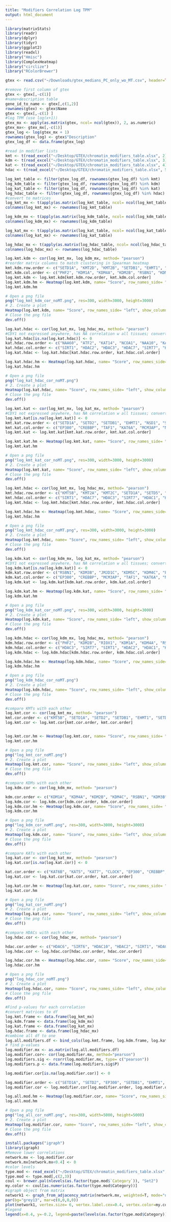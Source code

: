 ```yaml
---
title: "Modifiers Correlation Log TPM"
output: html_document
---
```


```r
library(matrixStats)
library(readr)
library(dplyr)
library(tidyr)
library(ggplot2)
library(readxl)
library("Hmisc")
library(ComplexHeatmap)
library("circlize")
library("RColorBrewer")
```
```r
gtex <- read.csv("~/Downloads/gtex_medians_PC_only_wo_MT.csv", header=TRUE)
```
```r
#remove first column of gtex
gtex <- gtex[,-c(1)]
#name+description table
gene_id_to_name <- gtex[,c(1,2)]
rownames(gtex) <- gtex$Name
gtex <- gtex[,-c(1) ]
#log TPM (use log(x+1))
gtex_mx <- apply(as.matrix(gtex, ncol= ncol(gtex)), 2, as.numeric)
gtex_mx<- gtex_mx[,-c(1)]
gtex_log <- log(gtex_mx + 1)
rownames(gtex_log) <- gtex$"Description"
gtex_log_df <- data.frame(gtex_log)


```


```r
#read in modifier lists
kmt <- t(read_excel("~/Desktop/GTEX/chromatin_modifiers_table.xlsx", 2))
kdm <- t(read_excel("~/Desktop/GTEX/chromatin_modifiers_table.xlsx", 3))
kat <- t(read_excel("~/Desktop/GTEX/chromatin_modifiers_table.xlsx", 4))
hdac <- t(read_excel("~/Desktop/GTEX/chromatin_modifiers_table.xlsx", 5))

log_kmt_table <- filter(gtex_log_df, rownames(gtex_log_df) %in% kmt)
log_kdm_table <- filter(gtex_log_df, rownames(gtex_log_df) %in% kdm)
log_kat_table <- filter(gtex_log_df, rownames(gtex_log_df) %in% kat)
log_hdac_table <- filter(gtex_log_df, rownames(gtex_log_df) %in% hdac)
#convert to matrices
log_kmt_mx <- t(apply(as.matrix(log_kmt_table, ncol= ncol(log_kmt_table)), 2, as.numeric))
colnames(log_kmt_mx) <- rownames(log_kmt_table)

log_kdm_mx <- t(apply(as.matrix(log_kdm_table, ncol= ncol(log_kdm_table)), 2, as.numeric))
colnames(log_kdm_mx) <- rownames(log_kdm_table)

log_kat_mx <- t(apply(as.matrix(log_kat_table, ncol= ncol(log_kat_table)), 2, as.numeric))
colnames(log_kat_mx) <- rownames(log_kat_table)

log_hdac_mx <- t(apply(as.matrix(log_hdac_table, ncol= ncol(log_hdac_table)), 2, as.numeric))
colnames(log_hdac_mx) <- rownames(log_hdac_table)


```
```r
log.kmt.kdm <- cor(log_kmt_mx, log_kdm_mx, method= "pearson")
#reorder matrix columns to match clustering in Spearman heatmap
kmt.kdm.row.order <- c("SETD1A", "KMT2D", "KMT2B", "SETDB1", "EHMT1", "SETD2", "SETD5", "NSD1", "KMT2C", "SETDB2", "DOT1L", "SETD6", "KMT5B", "KMT2A", "SETD1B", "KMT5C", "SUV39H2", "EZH2", "KMT5A", "NSD3", "PRDM2", "ASH1L", "EZH1", "PRDM8", "N6AMT1", "SETMAR", "PRDM6", "SETD7", "MECOM", "EHMT2", "SUV39H1", "NSD2", "SMYD3", "PRDM7", "PRDM9", "SMYD2", "SMYD1", "PRDM16")
kmt.kdm.col.order <- c("PHF2", "KDM1A", "KDM4A", "KDM2B", "RSBN1", "KDM3B", "JMJD1C", "KDM4C", "KDM3A", "PHF8", "KDM2A", "KDM6A", "KDM5C", "KDM4B", "KDM5B", "KDM4E", "KDM6B", "KDM5A", "KDM7A", "KDM5D", "UTY", "JMJD6", "RIOX1", "KDM8", "HR", "KDM4D", "KDM1B", "RIOX2", "KDM4F")
log.kmt.kdm <- log.kmt.kdm[kmt.kdm.row.order, kmt.kdm.col.order]
log.kmt.kdm.hm <- Heatmap(log.kmt.kdm, name= "Score", row_names_side= "left", show_column_dend= TRUE, show_row_dend= TRUE, cluster_rows=FALSE, cluster_columns=FALSE, column_names_gp = grid::gpar(fontsize = 8), row_names_gp = grid::gpar(fontsize = 8), col = colorRamp2(c(-1, -0.8, -0.5, 0, 0.5, 0.8, 1), brewer.pal(n=7, name="PRGn")))
log.kmt.kdm.hm

# Open a png file
png("log_kmt_kdm_cor_noMT.png", res=300, width=3000, height=3000) 
# 2. Create a plot
Heatmap(log.kmt.kdm, name= "Score", row_names_side= "left", show_column_dend= TRUE, show_row_dend= TRUE, cluster_rows=FALSE, cluster_columns=FALSE, column_names_gp = grid::gpar(fontsize = 8), row_names_gp = grid::gpar(fontsize = 8), col = colorRamp2(c(-1, -0.8, -0.5, 0, 0.5, 0.8, 1), brewer.pal(n=7, name="PRGn")))
# Close the png file
dev.off() 

```
```r
log.kat.hdac <- cor(log_kat_mx, log_hdac_mx, method= "pearson")
#CDY1 not expressed anywhere, has NA correlation w all tissues; convert NA to 0
log.kat.hdac[is.na(log.kat.hdac)] <- 0
kat.hdac.row.order <- c("NAA60", "ATF2", "KAT14", "NCOA1", "NAA10", "KAT2B", "KAT2A", "KAT8", "KAT5", "KAT6B", "KAT7", "CLOCK", "NAT10", "GTF3C4", "NCOA2", "EP300", "CREBBP", "TAF1", "MCM3AP", "KAT6A", "NAA50", "HAT1", "NCOA3", "CDY2A", "CDY1")
kat.hdac.col.order <- c("SIRT1", "HDAC2", "HDAC3", "HDAC7", "SIRT7", "HDAC1", "HDAC4", "HDAC6", "SIRT6", "HDAC10", "HDAC8", "HDAC5", "HDAC9", "SIRT2", "SIRT3", "HDAC11")
log.kat.hdac <- log.kat.hdac[kat.hdac.row.order, kat.hdac.col.order]

log.kat.hdac.hm <- Heatmap(log.kat.hdac, name= "Score", row_names_side= "left", show_column_dend= TRUE, show_row_dend= TRUE, cluster_rows=FALSE, cluster_columns=FALSE, column_names_gp = grid::gpar(fontsize = 8), row_names_gp = grid::gpar(fontsize = 8), col = colorRamp2(c(-1, -0.8, -0.5, 0, 0.5, 0.8, 1), brewer.pal(n=7, name="PRGn")))
log.kat.hdac.hm

# Open a png file
png("log_kat_hdac_cor_noMT.png") 
# 2. Create a plot
Heatmap(log.kat.hdac, name= "Score", row_names_side= "left", show_column_dend= TRUE, show_row_dend= TRUE, cluster_rows=FALSE, cluster_columns=FALSE, column_names_gp = grid::gpar(fontsize = 8), row_names_gp = grid::gpar(fontsize = 8), col = colorRamp2(c(-1, -0.8, -0.5, 0, 0.5, 0.8, 1), brewer.pal(n=7, name="PRGn")))
# Close the png file
dev.off() 
```
```r
log.kmt.kat <- cor(log_kmt_mx, log_kat_mx, method= "pearson")
#CDY1 not expressed anywhere, has NA correlation w all tissues; convert NA to 0
log.kmt.kat[is.na(log.kmt.kat)] <- 0
kmt.kat.row.order <- c("SETD1A", "SETD2", "SETDB1", "EHMT1", "NSD1", "SETD5", "KMT2C", "KMT2D", "KMT2B", "SETD1B", "KMT5B", "KMT2A", "NSD3", "ASH1L", "PRDM2", "EZH1", "SETDB2", "SETD6", "DOT1L", "SUV39H2", "KMT5A", "SETMAR", "PRDM6", "EZH2", "KMT5C", "PRDM8", "N6AMT1", "EHMT2", "SMYD3", "SUV39H1", "NSD2", "PRDM7", "SETD7", "MECOM", "PRDM9", "SMYD2", "SMYD1", "PRDM16") 
kmt.kat.col.order <- c("EP300", "CREBBP", "TAF1", "KAT6A", "MCM3AP", "NCOA2", "KAT8", "KAT2A", "KAT5", "KAT6B", "KAT7", "CLOCK", "GTF3C4", "NAT10", "ATF2", "NCOA1", "KAT14", "NAA60", "NAA10", "KAT2B", "NCOA3", "HAT1", "NAA50", "CDY2A", "CDY1")
log.kmt.kat <- log.kmt.kat[kmt.kat.row.order, kmt.kat.col.order]

log.kmt.kat.hm <- Heatmap(log.kmt.kat, name= "Score", row_names_side= "left", show_column_dend= TRUE, show_row_dend= TRUE, cluster_rows=FALSE, cluster_columns=FALSE, column_names_gp = grid::gpar(fontsize = 8), row_names_gp = grid::gpar(fontsize = 8), col = colorRamp2(c(-1, -0.8, -0.5, 0, 0.5, 0.8, 1), brewer.pal(n=7, name="PRGn")))
log.kmt.kat.hm

# Open a png file
png("log_kmt_kat_cor_noMT.png", res=300, width=3000, height=3000) 
# 2. Create a plot
Heatmap(log.kmt.kat, name= "Score", row_names_side= "left", show_column_dend= TRUE, show_row_dend= TRUE, cluster_rows=FALSE, cluster_columns=FALSE, column_names_gp = grid::gpar(fontsize = 8), row_names_gp = grid::gpar(fontsize = 8), col = colorRamp2(c(-1, -0.8, -0.5, 0, 0.5, 0.8, 1), brewer.pal(n=7, name="PRGn")))
# Close the png file
dev.off() 
```
```r
log.kmt.hdac <- cor(log_kmt_mx, log_hdac_mx, method= "pearson")
kmt.hdac.row.order <- c("KMT5B", "KMT2A", "KMT2C", "SETD1A", "SETD5", "NSD1", "SETD2", "EHMT1", "SETDB1", "SETDB2", "KMT2B", "KMT2D", "SUV39H2", "SETD6", "DOT1L", "SETD1B", "KMT5A", "SETMAR", "PRDM6", "SETD7", "EZH2", "PRDM9", "MECOM", "SMYD2", "KMT5C", "NSD3", "PRDM2", "EHMT2", "SMYD3", "PRDM7", "NSD2", "SUV39H1", "N6AMT1", "EZH1", "ASH1L", "PRDM8", "PRDM16", "SMYD1")
kmt.hdac.col.order <- c("SIRT1", "HDAC7", "HDAC3", "SIRT7", "HDAC1", "HDAC6", "HDAC2", "HDAC4", "HDAC10", "SIRT6", "HDAC8", "HDAC9", "HDAC5", "SIRT3", "HDAC11", "SIRT2")
log.kmt.hdac <- log.kmt.hdac[kmt.hdac.row.order, kmt.hdac.col.order]

log.kmt.hdac.hm <- Heatmap(log.kmt.hdac, name= "Score", row_names_side= "left", show_column_dend= TRUE, show_row_dend= TRUE, cluster_rows=FALSE, cluster_columns=FALSE, column_names_gp = grid::gpar(fontsize = 8), row_names_gp = grid::gpar(fontsize = 7), col = colorRamp2(c(-1, -0.8, -0.5, 0, 0.5, 0.8, 1), brewer.pal(n=7, name="PRGn")))
log.kmt.hdac.hm

# Open a png file
png("log_kmt_hdac_cor_noMT.png", res=300, width=3000, height=3000) 
# 2. Create a plot
Heatmap(log.kmt.hdac, name= "Score", row_names_side= "left", show_column_dend= TRUE, show_row_dend= TRUE, cluster_rows=FALSE, cluster_columns=FALSE, column_names_gp = grid::gpar(fontsize = 8), row_names_gp = grid::gpar(fontsize = 7), col = colorRamp2(c(-1, -0.8, -0.5, 0, 0.5, 0.8, 1), brewer.pal(n=7, name="PRGn")))
# Close the png file
dev.off() 
```
```r
log.kdm.kat <- cor(log_kdm_mx, log_kat_mx, method= "pearson")
#CDY1 not expressed anywhere, has NA correlation w all tissues; convert NA to 0
log.kdm.kat[is.na(log.kdm.kat)] <- 0
kdm.kat.row.order <- c("RSBN1", "KDM3B", "JMJD1C", "KDM5C", "KDM4C", "PHF8", "KDM4B", "KDM2A", "KDM6A", "KDM5B", "KDM3A", "PHF2", "KDM1A", "KDM4A", "KDM2B", "KDM5A", "KDM7A", "KDM8", "KDM4D", "KDM1B", "HR", "RIOX1", "JMJD6", "KDM6B", "KDM4E", "KDM5D", "UTY", "KDM4F", "RIOX2")
kdm.kat.col.order <- c("EP300", "CREBBP", "MCM3AP", "TAF1", "KAT6A", "NCOA2", "KAT5", "KAT6B", "KAT7", "NAT10", "GTF3C4", "KAT8", "KAT2A", "CLOCK", "NCOA3", "NAA50", "HAT1", "CDY2A", "KAT14", "ATF2", "NCOA1", "NAA60", "NAA10", "CDY1", "KAT2B")
log.kdm.kat <- log.kdm.kat[kdm.kat.row.order, kdm.kat.col.order]

log.kdm.kat.hm <- Heatmap(log.kdm.kat, name= "Score", row_names_side= "left", show_column_dend= TRUE, show_row_dend= TRUE, cluster_rows=FALSE, cluster_columns=FALSE, column_names_gp = grid::gpar(fontsize = 8), row_names_gp = grid::gpar(fontsize = 8), col = colorRamp2(c(-1, -0.8, -0.5, 0, 0.5, 0.8, 1), brewer.pal(n=7, name="PRGn")))
log.kdm.kat.hm

# Open a png file
png("log_kdm_kat_cor_noMT.png", res=300, width=3000, height=3000) 
# 2. Create a plot
Heatmap(log.kdm.kat, name= "Score", row_names_side= "left", show_column_dend= TRUE, show_row_dend= TRUE, cluster_rows=FALSE, cluster_columns=FALSE, column_names_gp = grid::gpar(fontsize = 8), row_names_gp = grid::gpar(fontsize = 8), col = colorRamp2(c(-1, -0.8, -0.5, 0, 0.5, 0.8, 1), brewer.pal(n=7, name="PRGn")))
# Close the png file
dev.off() 
```
```r
log.kdm.hdac <- cor(log_kdm_mx, log_hdac_mx, method= "pearson")
kdm.hdac.row.order <- c("PHF2", "KDM2B", "RIOX1", "KDM1A", "KDM4A", "RSBN1", "KDM3B", "KDM4C", "KDM5C", "KDM4B", "JMJD1C", "PHF8", "KDM6B", "KDM2A", "KDM6A", "KDM5B", "KDM4E", "KDM3A", "KDM5A", "KDM7A", "KDM8", "KDM4D", "KDM1B", "HR", "JMJD6", "KDM4F", "KDM5D", "UTY", "RIOX2")
kdm.hdac.col.order <- c("HDAC3", "SIRT7", "SIRT1", "HDAC2", "HDAC1", "HDAC7", "HDAC6", "HDAC4", "HDAC10", "SIRT6", "HDAC8", "HDAC9", "HDAC5", "SIRT3", "SIRT2", "HDAC11")
log.kdm.hdac <- log.kdm.hdac[kdm.hdac.row.order, kdm.hdac.col.order]

log.kdm.hdac.hm <- Heatmap(log.kdm.hdac, name= "Score", row_names_side= "left", show_column_dend= TRUE, show_row_dend= TRUE, cluster_rows=FALSE, cluster_columns=FALSE, column_names_gp = grid::gpar(fontsize = 8), row_names_gp = grid::gpar(fontsize = 8), col = colorRamp2(c(-1, -0.8, -0.5, 0, 0.5, 0.8, 1), brewer.pal(n=7, name="PRGn")))
log.kdm.hdac.hm

# Open a png file
png("log_kdm_hdac_cor_noMT.png") 
# 2. Create a plot
Heatmap(log.kdm.hdac, name= "Score", row_names_side= "left", show_column_dend= TRUE, show_row_dend= TRUE, cluster_rows=FALSE, cluster_columns=FALSE, column_names_gp = grid::gpar(fontsize = 8), row_names_gp = grid::gpar(fontsize = 8), col = colorRamp2(c(-1, -0.8, -0.5, 0, 0.5, 0.8, 1), brewer.pal(n=7, name="PRGn")))
# Close the png file
dev.off() 
```
```r
#compare KMTs with each other
log.kmt.cor <- cor(log_kmt_mx, method= "pearson")
kmt.cor.order <- c("KMT5B", "SETD1A", "SETD2", "SETDB1", "EHMT1", "SETD5", "NSD1", "KMT2C", "KMT2D", "KMT2B", "SETDB2", "SETD5", "DOT1L", "KMT5C", "SUV39H2", "KMT2A", "ASH1L", "EZH1", "NSD3", "PRDM2", "N6AMT1", "PRDM8", "SETD1B", "KMT5A", "SETMAR", "PRDM6", "EHMT2", "NSD2", "SUV39H1", "SMYD3", "PRDM7", "EZH2", "PRDM9", "SMYD2", "SETD7", "MECOM", "PRDM16", "SMYD1" )
log.kmt.cor <- log.kmt.cor[kmt.cor.order, kmt.cor.order]


log.kmt.cor.hm <- Heatmap(log.kmt.cor, name= "Score", row_names_side= "left", show_column_dend= TRUE, show_row_dend= TRUE, cluster_rows=FALSE, cluster_columns=FALSE, column_names_gp = grid::gpar(fontsize = 7), row_names_gp = grid::gpar(fontsize = 7), col = colorRamp2(c(-1, -0.8, -0.5, 0, 0.5, 0.8, 1), brewer.pal(n=7, name="PRGn")))
log.kmt.cor.hm

# Open a png file
png("log_kmt_cor_noMT.png") 
# 2. Create a plot
Heatmap(log.kmt.cor, name= "Score", row_names_side= "left", show_column_dend= TRUE, show_row_dend= TRUE, cluster_rows=FALSE, cluster_columns=FALSE, column_names_gp = grid::gpar(fontsize = 7), row_names_gp = grid::gpar(fontsize = 7), col = colorRamp2(c(-1, -0.8, -0.5, 0, 0.5, 0.8, 1), brewer.pal(n=7, name="PRGn")))
# Close the png file
dev.off() 
```

```r
#compare KDMs with each other
log.kdm.cor <- cor(log_kdm_mx, method= "pearson")

kdm.cor.order <- c("KDM1A", "KDM4A", "KDM2B", "KDM4C", "RSBN1", "KDM3B", "JMJD1C", "KDM2A", "KDM6A", "PHF8", "KDM4B", "KDM5C", "KDM6B", "PHF2", "KDM5B", "KDM3A", "KDM5A", "KDM4E", "KDM7A", "UTY", "KDM5D", "JMJD6", "RIOX1", "KDM8", "KDM4F", "HR", "KDM1B", "KDM4D", "RIOX2")
log.kdm.cor <- log.kdm.cor[kdm.cor.order, kdm.cor.order]
log.kdm.cor.hm <- Heatmap(log.kdm.cor, name= "Score", row_names_side= "left", show_column_dend= TRUE, show_row_dend= TRUE, cluster_rows=FALSE, cluster_columns=FALSE, column_names_gp = grid::gpar(fontsize = 7), row_names_gp = grid::gpar(fontsize = 7), col = colorRamp2(c(-1, -0.8, -0.5, 0, 0.5, 0.8, 1), brewer.pal(n=7, name="PRGn")))
log.kdm.cor.hm

# Open a png file
png("log_kdm_cor_noMT.png", res=300, width=3000, height=3000) 
# 2. Create a plot
Heatmap(log.kdm.cor, name= "Score", row_names_side= "left", show_column_dend= TRUE, show_row_dend= TRUE, cluster_rows=FALSE, cluster_columns=FALSE, column_names_gp = grid::gpar(fontsize = 7), row_names_gp = grid::gpar(fontsize = 7), col = colorRamp2(c(-1, -0.8, -0.5, 0, 0.5, 0.8, 1), brewer.pal(n=7, name="PRGn")))
# Close the png file
dev.off() 
```

```r
#compare KATs with each other
log.kat.cor <- cor(log_kat_mx, method= "pearson")
log.kat.cor[is.na(log.kat.cor)] <- 0

kat.cor.order <- c("KAT6B", "KAT5", "KAT7", "CLOCK", "EP300", "CREBBP", "TAF1", "MCM3AP", "KAT6A", "NAT10", "GTF3C4", "NCOA2", "NCOA3", "NAA50", "HAT1", "KAT8", "KAT2A", "ATF2", "NCOA1", "KAT14", "NAA10", "NAA60", "KAT2B", "CDY2A", "CDY1")
log.kat.cor <- log.kat.cor[kat.cor.order, kat.cor.order]

log.kat.cor.hm <- Heatmap(log.kat.cor, name= "Score", row_names_side= "left", show_column_dend= TRUE, show_row_dend= TRUE, cluster_rows=FALSE, cluster_columns=FALSE, column_names_gp = grid::gpar(fontsize = 7), row_names_gp = grid::gpar(fontsize = 7), col = colorRamp2(c(-1, -0.8, -0.5, 0, 0.5, 0.8, 1), brewer.pal(n=7, name="PRGn")))
log.kat.cor.hm

# Open a png file
png("log_kat_cor_noMT.png") 
# 2. Create a plot
Heatmap(log.kat.cor, name= "Score", row_names_side= "left", show_column_dend= TRUE, show_row_dend= TRUE, cluster_rows=FALSE, cluster_columns=FALSE, column_names_gp = grid::gpar(fontsize = 7), row_names_gp = grid::gpar(fontsize = 7), col = colorRamp2(c(-1, -0.8, -0.5, 0, 0.5, 0.8, 1), brewer.pal(n=7, name="PRGn")))
# Close the png file
dev.off() 
```
```r
#compare HDACs with each other
log.hdac.cor <- cor(log_hdac_mx, method= "pearson")

hdac.cor.order <- c("HDAC6", "SIRT6", "HDAC10", "HDAC2", "SIRT1", "HDAC3", "SIRT7", "HDAC1", "HDAC7", "HDAC8", "SIRT3", "HDAC4", "HDAC5", "HDAC9", "HDAC11", "SIRT2")
log.hdac.cor <- log.hdac.cor[hdac.cor.order, hdac.cor.order]

log.hdac.cor.hm <- Heatmap(log.hdac.cor, name= "Score", row_names_side= "left", show_column_dend= TRUE, show_row_dend= TRUE, cluster_rows=FALSE, cluster_columns=FALSE, column_names_gp = grid::gpar(fontsize = 7), row_names_gp = grid::gpar(fontsize = 7), col = colorRamp2(c(-1, -0.8, -0.5, 0, 0.5, 0.8, 1), brewer.pal(n=7, name="PRGn")))
log.hdac.cor.hm

# Open a png file
png("log_hdac_cor_noMT.png") 
# 2. Create a plot
Heatmap(log.hdac.cor, name= "Score", row_names_side= "left", show_column_dend= TRUE, show_row_dend= TRUE, cluster_rows=FALSE, cluster_columns=FALSE, column_names_gp = grid::gpar(fontsize = 7), row_names_gp = grid::gpar(fontsize = 7), col = colorRamp2(c(-1, -0.8, -0.5, 0, 0.5, 0.8, 1), brewer.pal(n=7, name="PRGn")))
# Close the png file
dev.off() 
```

```r
#Find p-values for each correlation
#convert matrices to df
log.kmt.frame <- data.frame(log_kmt_mx)
log.kdm.frame <- data.frame(log_kdm_mx)
log.kat.frame <- data.frame(log_kat_mx)
log.hdac.frame <- data.frame(log_hdac_mx)
#combine all df to one
log.all.modifiers.df <- bind_cols(log.kmt.frame, log.kdm.frame, log.kat.frame, log.hdac.frame)
# find p-values
log.modifier.mx <- as.matrix(log.all.modifiers.df)
log.modifier.cor<- cor(log.modifier.mx, method="pearson")
log.modifiers.sig <- rcorr(log.modifier.mx, type= c("pearson"))
log.modifiers.p <- data.frame(log.modifiers.sig$P)

log.modifier.cor[is.na(log.modifier.cor)] <- 0

log.modifier.order <- c("SETD1A", "SETD2", "EP300", "SETDB1", "EHMT1", "RSBN1", "SETD5", "CREBBP", "KDM3B", "TAF1", "MCM3AP", "JMJD1C", "KDM4C", "KDM5C", "HDAC3", "KMT2D", "KMT2B", "KDM4B", "PHF8", "SETDB2", "KMT2C", "NCOA2", "KDM2A", "KDM6A", "KDM5B", "NSD1", "KDM1A", "NAT10", "GTF3C4", "KDM4A", "KMT5B", "KAT5", "KAT6B", "KAT7", "KMT2A", "PHF2", "SIRT1", "KAT6A", "KDM3A", "SETD1B", "KMT5A", "HDAC7", "SETD6", "DOT1L", "KDM6B", "SIRT7", "KDM4E", "NSD3", "PRDM2", "ASH1L", "EZH1", "KAT8", "KAT2A", "HDAC6", "KMT5C", "HDAC2", "CLOCK", "KDM2B", "SUV39H2", "HDAC10", "SIRT6", "RIOX1", "KDM5A", "HDAC1", "EZH2", "KDM7A", "NCOA3", "NAA50", "HAT1", "KDM5D", "UTY", "SETMAR", "PRDM6", "JMJD6", "SETD7", "MECOM", "HDAC4", "PRDM8", "N6AMT1", "HDAC5", "HDAC9", "ATF2", "EHMT2", "KAT14", "NCOA1", "KDM8", "PRDM7", "SUV39H1", "NSD2", "SMYD3", "KDM4D", "KDM1B", "HR", "HDAC8", "NAA10", "NAA60", "SIRT3", "KDM4F", "CDY2A", "PRDM9", "RIOX2", "CDY1", "SMYD2", "SIRT2", "HDAC11", "KAT2B", "SMYD1", "PRDM16")
log.modifier.cor <- log.modifier.cor[log.modifier.order, log.modifier.order]

log.all.mod.hm <- Heatmap(log.modifier.cor, name= "Score", row_names_side= "left", show_column_dend= TRUE, show_row_dend= TRUE, cluster_rows=FALSE, cluster_columns=FALSE, column_names_gp = grid::gpar(fontsize = 7), row_names_gp = grid::gpar(fontsize = 7), col = colorRamp2(c(-1, -0.8, -0.5, 0, 0.5, 0.8, 1), brewer.pal(n=7, name="PRGn")))
log.all.mod.hm

# Open a png file
png("log_all_cor_noMT.png", res=300, width=5000, height=5000) 
# 2. Create a plot
Heatmap(log.modifier.cor, name= "Score", row_names_side= "left", show_column_dend= TRUE, show_row_dend= TRUE, cluster_rows=FALSE, cluster_columns=FALSE, column_names_gp = grid::gpar(fontsize = 7), row_names_gp = grid::gpar(fontsize = 7), col = colorRamp2(c(-1, -0.8, -0.5, 0, 0.5, 0.8, 1), brewer.pal(n=7, name="PRGn")))
# Close the png file
dev.off() 
```
```r
install.packages("igraph")
library(igraph)
#Remove lower correlations
network.mx <- log.modifier.cor
network.mx[network.mx<0.4] <- 0
#color levels
type.mod <- read_excel("~/Desktop/GTEX/chromatin_modifiers_table.xlsx", 6)
type.mod <- type.mod[,c(2,3)]
coul <- brewer.pal(nlevels(as.factor(type.mod$`Category`)), "Set2")
my.color <- coul[as.numeric(as.factor(type.mod$Category))]
#igraph object from matrix
network1 <- graph_from_adjacency_matrix(network.mx, weighted=T, mode="undirected", diag=F)
par(bg="grey13", mar=c(0,0,0,0))
plot(network1, vertex.size= 6, vertex.label.cex=0.4, vertex.color=my.color, vertex.label.color="white", vertex.frame.color="transparent")
#legend
legend(x=0.4, y=-0.2, legend=paste(levels(as.factor(type.mod$Category))), col = coul, bty = "n", pch=20 , pt.cex = 2, cex=1, text.col="white", horiz = F)
```
